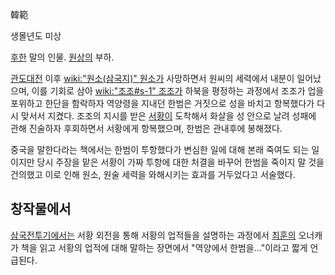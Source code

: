 韓範

생몰년도 미상

[[후한]] 말의 인물. [[원상]]의 부하.

[[관도대전]] 이후 [[wiki:"원소(삼국지)" 원소]]가 사망하면서 원씨의 세력에서 내분이 일어났으며, 이를 기회로 삼아 [[wiki:"조조#s-1" 조조]]가 하북을 평정하는 과정에서 조조가 업을 포위하고 한단을 함락하자 역양령을 지내던 한범은 거짓으로 성을 바치고 항복했다가 다시 맞서서 지켰다. 조조의 지시를 받은 [[서황]]이 도착해서 화살을 성 안으로 날려 성패에 관해 진술하자 후회하면서 서황에게 항복했으며, 한범은 관내후에 봉해졌다.

중국을 말한다라는 책에서는 한범이 투항했다가 변심한 일에 대해 본래 죽여도 되는 일이지만 당시 주장을 맡은 서황이 가짜 투항에 대한 처결을 바꾸어 한범을 죽이지 말 것을 건의했고 이로 인해 원소, 원술 세력을 와해시키는 효과를 거두었다고 서술했다.

== 창작물에서 ==
[[삼국전투기]]에서는 서황 외전을 통해 서황의 업적들을 설명하는 과정에서 [[최훈]]의 오너캐가 책을 읽고 서황의 업적에 대해 말하는 장면에서 "역양에서 한범을..."이라고 짧게 언급된다.
